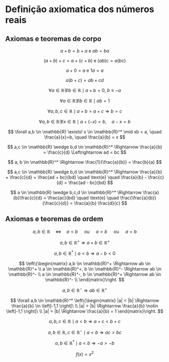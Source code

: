 # Definição axiomatica dos números reais

## Axiomas e teoremas de corpo

::: {#ircomutativa .proposition name="Comutatividade"}
$$
a + b = b + a \text{ e } ab = ba
$$
:::

::: {#irassociativa .proposition name="Associatividade"}
$$
(a + b) + c = a + (c + b) \text{ e } (ab)c = a(bc)
$$
:::

::: {#irneutro .proposition name="Elemento Neutro"}
$$
a + 0 = a \text{ e } 1a = a
$$
:::

::: {#irdistributiva .proposition name="Distributividade"}
$$
a (b + c) = ab + cd
$$
:::

::: {#irsimetrico .proposition name="Simétrico ou oposto em relação a adição"}
$$
\forall a \in \mathbb{R} \exists! b \in \mathbb{R} \mid a + b = 0,\ b \equiv -a
$$
:::

::: {#irreciproco .proposition name="Recíproco ou oposto em relação a multiplicação"}
$$
\forall a \in \mathbb{R} \exists!  b \in \mathbb{R} \mid ab = 1
$$
:::

::: {#thmsimpladd .theorem name="Simplificação para adição"}
$$
\forall a,b,c \in \mathbb{R} \mid a+b=a+c \Rightarrow b = c
$$
:::

::: {#thmsubtr .theorem name="Subtração"}
$$
\forall a,b \in \mathbb{R} \exists! x \in \mathbb{R} \mid a + (-x) = b, \quad a-x=b 
$$
:::

::: {#thmdiv .theorem name="Divisão"}
$$
\forall a,b \in \mathbb{R} \exists! x \in \mathbb{R}^* \mid xb = a, \quad \frac{a}{x}=b, \quad \frac{a}{b} = x 
$$
:::

::: {#thmfrceq .theorem name="Frações iguais"}
$$
a,c \in \mathbb{R} \wedge b,d \in \mathbb{R}^* 
\Rightarrow
\frac{a}{b} = \frac{c}{d} \Leftrightarrow ad = bc 
$$
:::

::: {#thmfracinv .theorem name="Recíprocos de frações"}
$$
a, b \in \mathbb{R}^* \Rightarrow \frac{1}{\frac{a}{b}} = \frac{b}{a}
$$
:::

::: {#thmfracsum .theorem name="Soma e subtração de frações"}
$$
a,c \in \mathbb{R} \wedge b,d \in \mathbb{R}^* 
\Rightarrow
\frac{a}{b} + \frac{c}{d} = \frac{ad + bc}{bd} 
\quad \text{e} \quad 
\frac{a}{b} - \frac{c}{d} = \frac{ad - bc}{bd}
$$
:::

::: {#thmfracmult .theorem name="Multiplicação de frações"}
$$
a \in \mathbb{R} \wedge b,c,d \in \mathbb{R}^* 
\Rightarrow
\frac{a}{b}\frac{c}{d} = \frac{ac}{bd} 
\quad \text{e} \quad
\frac{\frac{a}{b}}{\frac{c}{d}} = \frac{a}{b} \frac{d}{c}
$$
:::

## Axiomas e teoremas de ordem

::: {#irtricotomia .proposition name="Tricotomia"}
$$
a,b \in \mathbb{R} \quad  \Leftrightarrow \quad  a < b \quad \text{ ou } \quad a > b \quad \text{ ou } \quad  a = b
$$
:::

::: {#thmordsum .theorem}
$$
a, b \in \mathbb{R}^+ \Rightarrow a + b \in \mathbb{R}^+
$$
:::

::: {#thmordsubrt .theorem}
$$
a, b \in \mathbb{R}^* \mid a < b \Rightarrow a-b<0
$$
:::

::: {#thmordmult .theorem}
$$
\left\{\begin{matrix}
a,b \in \mathbb{R}^+ \Rightarrow ab \in \mathbb{R}^+ \\
a \in \mathbb{R}^+, b \in \mathbb{R}^- \Rightarrow ab \in \mathbb{R}^- \\
a \in \mathbb{R}^-, b \in \mathbb{R}^+ \Rightarrow ab \in \mathbb{R}^- \\
\end{matrix}\right.
$$
:::

::: {#defordmult .definition}
$$
a,b \in \mathbb{R}^- \Rightarrow ab \in \mathbb{R}^+ 
$$
:::

::: {#thmorddiv .theorem}
$$
\forall a,b \in \mathbb{R}^* 
\left\{\begin{matrix}
|a| < |b| \Rightarrow \frac{a}{b} \in \left]-1,1 \right[\ \\
|a| > |b| \Rightarrow \frac{a}{b} \notin \left]-1,1 \right[\ \\
|a| = |b| \Rightarrow \frac{a}{b} = 1
\end{matrix}\right.
$$
:::

::: {#thmordtrans .theorem}
$$
a, b, c \in \mathbb{R} \mid a < b \Rightarrow a+c < b+c
$$
:::

::: {#thmordmulti .theorem}
$$
a, b \in \mathbb{R}, c \in \mathbb{R}^- \mid a < b \Rightarrow ac > bc
$$
:::

::: {#thmordinv .theorem}
$$
a, b \in \mathbb{R}^* \mid a < b \Rightarrow -a > -b
$$
:::

$$
f(x) = x^2
$$
